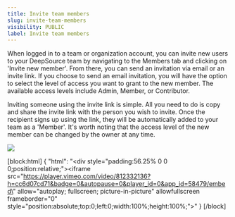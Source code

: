 ```yaml
---
title: Invite team members
slug: invite-team-members
visibility: PUBLIC
label: Invite team members
---
```

When logged in to a team or organization account, you can invite new users to your DeepSource team by navigating to the Members tab and clicking on 'Invite new member'. From there, you can send an invitation via email or an invite link. If you choose to send an email invitation, you will have the option to select the level of access you want to grant to the new member. The available access levels include Admin, Member, or Contributor.

Inviting someone using the invite link is simple. All you need to do is copy and share the invite link with the person you wish to invite. Once the recipient signs up using the link, they will be automatically added to your team as a 'Member'. It's worth noting that the access level of the new member can be changed by the owner at any time.

![](https://files.readme.io/56aade0-invite_team.png)

[block:html]
{
  "html": "<div style=\"padding:56.25% 0 0 0;position:relative;\"><iframe src=\"https://player.vimeo.com/video/812332136?h=cc6d07cd71&badge=0&autopause=0&player_id=0&app_id=58479/embed\" allow=\"autoplay; fullscreen; picture-in-picture\" allowfullscreen frameborder=\"0\" style=\"position:absolute;top:0;left:0;width:100%;height:100%;\"></iframe></div>"
}
[/block]
